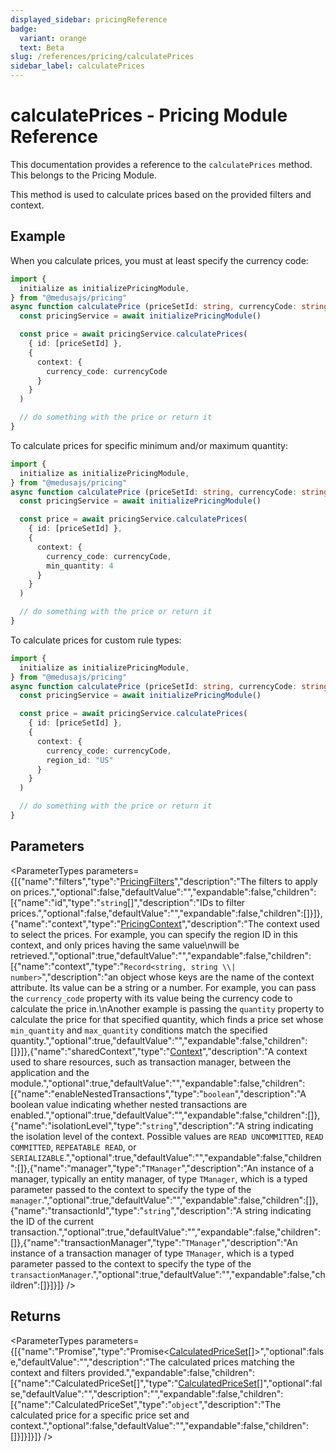 ```yaml
---
displayed_sidebar: pricingReference
badge:
  variant: orange
  text: Beta
slug: /references/pricing/calculatePrices
sidebar_label: calculatePrices
---
```



# calculatePrices - Pricing Module Reference

This documentation provides a reference to the `calculatePrices` method. This belongs to the Pricing Module.

This method is used to calculate prices based on the provided filters and context.

## Example

When you calculate prices, you must at least specify the currency code:

```ts
import {
  initialize as initializePricingModule,
} from "@medusajs/pricing"
async function calculatePrice (priceSetId: string, currencyCode: string) {
  const pricingService = await initializePricingModule()

  const price = await pricingService.calculatePrices(
    { id: [priceSetId] },
    {
      context: {
        currency_code: currencyCode
      }
    }
  )

  // do something with the price or return it
}
```

To calculate prices for specific minimum and/or maximum quantity:

```ts
import {
  initialize as initializePricingModule,
} from "@medusajs/pricing"
async function calculatePrice (priceSetId: string, currencyCode: string) {
  const pricingService = await initializePricingModule()

  const price = await pricingService.calculatePrices(
    { id: [priceSetId] },
    {
      context: {
        currency_code: currencyCode,
        min_quantity: 4
      }
    }
  )

  // do something with the price or return it
}
```

To calculate prices for custom rule types:

```ts
import {
  initialize as initializePricingModule,
} from "@medusajs/pricing"
async function calculatePrice (priceSetId: string, currencyCode: string) {
  const pricingService = await initializePricingModule()

  const price = await pricingService.calculatePrices(
    { id: [priceSetId] },
    {
      context: {
        currency_code: currencyCode,
        region_id: "US"
      }
    }
  )

  // do something with the price or return it
}
```

## Parameters

<ParameterTypes parameters={[{"name":"filters","type":"[PricingFilters](../../interfaces/pricing.PricingFilters.mdx)","description":"The filters to apply on prices.","optional":false,"defaultValue":"","expandable":false,"children":[{"name":"id","type":"`string`[]","description":"IDs to filter prices.","optional":false,"defaultValue":"","expandable":false,"children":[]}]},{"name":"context","type":"[PricingContext](../../interfaces/pricing.PricingContext.mdx)","description":"The context used to select the prices. For example, you can specify the region ID in this context, and only prices having the same value\nwill be retrieved.","optional":true,"defaultValue":"","expandable":false,"children":[{"name":"context","type":"`Record<string, string \\| number>`","description":"an object whose keys are the name of the context attribute. Its value can be a string or a number. For example, you can pass the `currency_code` property with its value being the currency code to calculate the price in.\nAnother example is passing the `quantity` property to calculate the price for that specified quantity, which finds a price set whose `min_quantity` and `max_quantity` conditions match the specified quantity.","optional":true,"defaultValue":"","expandable":false,"children":[]}]},{"name":"sharedContext","type":"[Context](../../interfaces/pricing.Context.mdx)","description":"A context used to share resources, such as transaction manager, between the application and the module.","optional":true,"defaultValue":"","expandable":false,"children":[{"name":"enableNestedTransactions","type":"`boolean`","description":"A boolean value indicating whether nested transactions are enabled.","optional":true,"defaultValue":"","expandable":false,"children":[]},{"name":"isolationLevel","type":"`string`","description":"A string indicating the isolation level of the context. Possible values are `READ UNCOMMITTED`, `READ COMMITTED`, `REPEATABLE READ`, or `SERIALIZABLE`.","optional":true,"defaultValue":"","expandable":false,"children":[]},{"name":"manager","type":"`TManager`","description":"An instance of a manager, typically an entity manager, of type `TManager`, which is a typed parameter passed to the context to specify the type of the `manager`.","optional":true,"defaultValue":"","expandable":false,"children":[]},{"name":"transactionId","type":"`string`","description":"A string indicating the ID of the current transaction.","optional":true,"defaultValue":"","expandable":false,"children":[]},{"name":"transactionManager","type":"`TManager`","description":"An instance of a transaction manager of type `TManager`, which is a typed parameter passed to the context to specify the type of the `transactionManager`.","optional":true,"defaultValue":"","expandable":false,"children":[]}]}]} />

## Returns

<ParameterTypes parameters={[{"name":"Promise","type":"Promise&#60;[CalculatedPriceSet](../../interfaces/pricing.CalculatedPriceSet.mdx)[]&#62;","optional":false,"defaultValue":"","description":"The calculated prices matching the context and filters provided.","expandable":false,"children":[{"name":"CalculatedPriceSet[]","type":"[CalculatedPriceSet](../../interfaces/pricing.CalculatedPriceSet.mdx)[]","optional":false,"defaultValue":"","description":"","expandable":false,"children":[{"name":"CalculatedPriceSet","type":"`object`","description":"The calculated price for a specific price set and context.","optional":false,"defaultValue":"","expandable":false,"children":[]}]}]}]} />
